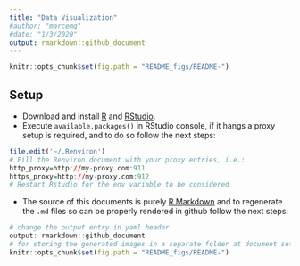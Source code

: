 ```yaml
---
title: "Data Visualization"
#author: "marcemq"
#date: "1/3/2020"
output: rmarkdown::github_document
---
```

<!-- README.md is generated from README.Rmd -->

```r
knitr::opts_chunk$set(fig.path = "README_figs/README-")
```

## Setup
* Download and install [R](https://cran.r-project.org/) and [RStudio](https://rstudio.com/products/rstudio/).
* Execute `available.packages()` in RStudio console, if it hangs a proxy setup is required, and to do so follow the next steps:
```r
file.edit('~/.Renviron')
# Fill the Renviron document with your proxy entries, i.e.:
http_proxy=http://my-proxy.com:911
https_proxy=http://my-proxy.com:912
# Restart Rstudio for the env variable to be considered
```
* The source of this documents is purely [R Markdown](https://rmarkdown.rstudio.com/index.html) and to regenerate the `.md` files so can be properly rendered in github follow the next steps:
```r
# change the output entry in yaml header
output: rmarkdown::github_document
# for storing the generated images in a separate folder at document setup
knitr::opts_chunk$set(fig.path = "README_figs/README-")
```